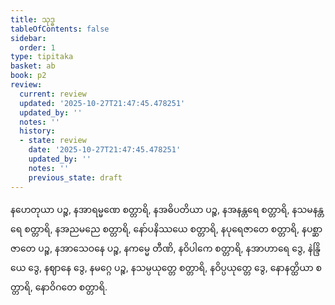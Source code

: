 ```yaml
---
title: သုဒ္ဓ
tableOfContents: false
sidebar:
  order: 1
type: tipitaka
basket: ab
book: p2
review:
  current: review
  updated: '2025-10-27T21:47:45.478251'
  updated_by: ''
  notes: ''
  history:
  - state: review
    date: '2025-10-27T21:47:45.478251'
    updated_by: ''
    notes: ''
    previous_state: draft
---
```



<ReviewStatus review={frontmatter.review} showDetails={true} />

<HypothesisAnnotation frontmatter={frontmatter} />

<DynamicBreadcrumb />

<Division number="440" book="p2" e="ch" v="38" p="545">

<Paragraph number="3431" book="p2">
နဟေတုယာ ပဉ္စ, နအာရမ္မဏေ စတ္တာရိ, နအဓိပတိယာ ပဉ္စ, နအနန္တရေ စတ္တာရိ, နသမနန္တရေ စတ္တာရိ, နအညမညေ စတ္တာရိ, နော်ပနိဿယေ စတ္တာရိ, နပုရေဇာတေ စတ္တာရိ, နပစ္ဆာဇာတေ ပဉ္စ, နအာသေဝနေ ပဉ္စ, နကမ္မေ တီဏိ, နဝိပါကေ စတ္တာရိ, နအာဟာရေ ဒွေ, နဲန္ဒြိယေ ဒွေ, နဈာနေ ဒွေ, နမဂ္ဂေ ပဉ္စ, နသမ္ပယုတ္တေ စတ္တာရိ, နဝိပ္ပယုတ္တေ ဒွေ, နောနတ္ထိယာ စတ္တာရိ, နောဝိဂတေ စတ္တာရိ.
</Paragraph>
</Division>